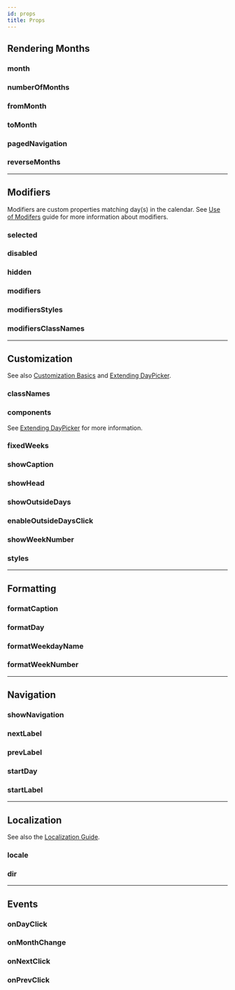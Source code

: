 ```yaml
---
id: props
title: Props
---
```



## Rendering Months

### month

<PropDetails name="month" />

### numberOfMonths

<PropDetails name="numberOfMonths" />

### fromMonth

<PropDetails name="fromMonth" />

### toMonth

<PropDetails name="toMonth" />

### pagedNavigation

<PropDetails name="pagedNavigation" />

### reverseMonths

<PropDetails name="reverseMonths" />

---

## Modifiers

Modifiers are custom properties matching day(s) in the calendar. See [Use of Modifers](./modifiers) guide for more information about modifiers.

### selected

<PropDetails name="selected" />

### disabled

<PropDetails name="disabled" />

### hidden

<PropDetails name="hidden" />

### modifiers

<PropDetails name="modifiers" />

### modifiersStyles

<PropDetails name="modifiersStyles" />

### modifiersClassNames

<PropDetails name="modifiersClassNames" />

---

## Customization

See also [Customization Basics](./customization) and [Extending DayPicker](./extending).

### classNames

<PropDetails name="classNames" />

### components

<PropDetails name="components" />

See [Extending DayPicker](./extending) for more information.

### fixedWeeks

<PropDetails name="fixedWeeks" />

### showCaption

<PropDetails name="showCaption" />

### showHead

<PropDetails name="showHead" />

### showOutsideDays

<PropDetails name="showOutsideDays" />

### enableOutsideDaysClick

<PropDetails name="enableOutsideDaysClick" />

### showWeekNumber

<PropDetails name="showWeekNumber" />

### styles

<PropDetails name="styles" />

---

## Formatting

### formatCaption

<PropDetails name="formatCaption" />

### formatDay

<PropDetails name="formatDay" />

### formatWeekdayName

<PropDetails name="formatWeekdayName" />

### formatWeekNumber

<PropDetails name="formatWeekNumber" />

---

## Navigation

### showNavigation

<PropDetails name="showNavigation" />

### nextLabel

<PropDetails name="nextLabel" />

### prevLabel

<PropDetails name="prevLabel" />

### startDay

<PropDetails name="startDay" />

### startLabel

<PropDetails name="startLabel" />

---

## Localization

See also the [Localization Guide](./localization).

### locale

<PropDetails name="locale" />

### dir

<PropDetails name="dir" />

---

## Events

### onDayClick

<PropDetails name="onDayClick" />

### onMonthChange

<PropDetails name="onMonthChange" />

### onNextClick

<PropDetails name="onNextClick" />

### onPrevClick

<PropDetails name="onPrevClick" />
